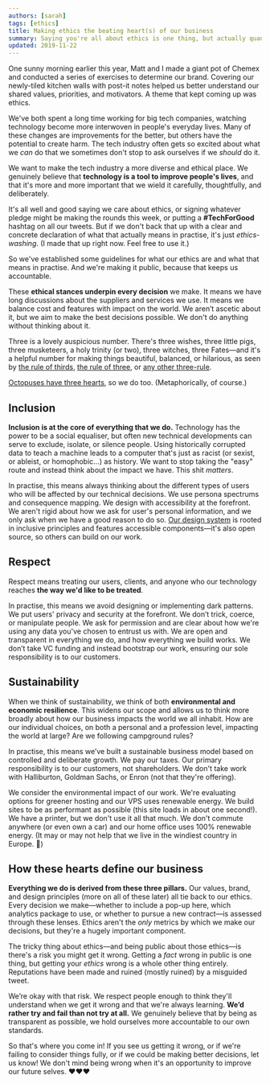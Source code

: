 ```yaml
---
authors: [sarah]
tags: [ethics]
title: Making ethics the beating heart(s) of our business
summary: Saying you're all about ethics is one thing, but actually quantifying it and holding yourself accountable is another thing entirely. Let's get specific about what "ethical business practices" actually means.
updated: 2019-11-22
---
```



One sunny morning earlier this year, Matt and I made a giant pot of Chemex and conducted a series of exercises to determine our brand. Covering our newly-tiled kitchen walls with post-it notes helped us better understand our shared values, priorities, and motivators. A theme that kept coming up was ethics.

We've both spent a long time working for big tech companies, watching technology become more interwoven in people's everyday lives. Many of these changes are improvements for the better, but others have the potential to create harm. The tech industry often gets so excited about what we *can* do that we sometimes don't stop to ask ourselves if we *should* do it.

We want to make the tech industry a more diverse and ethical place. We genuinely believe that **technology is a tool to improve people's lives**, and that it's more and more important that we wield it carefully, thoughtfully, and deliberately.

It's all well and good saying we care about ethics, or signing whatever pledge might be making the rounds this week, or putting a **#TechForGood** hashtag on all our tweets. But if we don't back that up with a clear and concrete declaration of what that actually means in practise, it's just *ethics-washing*. (I made that up right now. Feel free to use it.)

So we've established some guidelines for what our ethics are and what that means in practise. And we're making it public, because that keeps us accountable.

These **ethical stances underpin every decision** we make. It means we have long discussions about the suppliers and services we use. It means we balance cost and features with impact on the world. We aren’t ascetic about it, but we aim to make the best decisions possible. We don't do anything without thinking about it.

Three is a lovely auspicious number. There's three wishes, three little pigs, three musketeers, a holy trinity (or two), three witches, three Fates—and it's a helpful number for making things beautiful, balanced, or hilarious, as seen by [the rule of thirds](https://en.wikipedia.org/wiki/Rule_of_thirds), [the rule of three](https://en.wikipedia.org/wiki/Rule_of_three_(writing)), or [any other three-rule](https://en.wikipedia.org/wiki/Rule_of_three).

[Octopuses have three hearts](https://funfactsaboutoctopus.es/three-hearts), so we do too. (Metaphorically, of course.)

<VisuallyHidden>

## Inclusion
</VisuallyHidden>

<DecorativeImage alt="Inclusion" image="ethicalheart-inclusion@2x.png" />

**Inclusion is at the core of everything that we do.** Technology has the power to be a social equaliser, but often new technical developments can serve to exclude, isolate, or silence people. Using historically corrupted data to teach a machine leads to a computer that's just as racist (or sexist, or ableist, or homophobic...) as history. We want to stop taking the "easy" route and instead think about the impact we have. This shit *matters*.

In practise, this means always thinking about the different types of users who will be affected by our technical decisions. We use persona spectrums and consequence mapping. We design with accessibility at the forefront. We aren't rigid about how we ask for user's personal information, and we only ask when we have a good reason to do so. [Our design system](https://nautilus.octopusthink.com/) is rooted in inclusive principles and features accessible components—it's also open source, so others can build on our work.

<VisuallyHidden>

## Respect
</VisuallyHidden>

<DecorativeImage alt="Respect" image="ethicalheart-respect@2x.png" />

Respect means treating our users, clients, and anyone who our technology reaches **the way we'd like to be treated**.

In practise, this means we avoid designing or implementing dark patterns. We put users' privacy and security at the forefront. We don’t trick, coerce, or manipulate people. We ask for permission and are clear about how we're using any data you've chosen to entrust us with. We are open and transparent in everything we do, and how everything we build works. We don’t take VC funding and instead bootstrap our work, ensuring our sole responsibility is to our customers.

<VisuallyHidden>

## Sustainability
</VisuallyHidden>

<DecorativeImage alt="Sustainability" image="ethicalheart-sustainability@2x.png" />

When we think of sustainability, we think of both **environmental and economic resilience**. This widens our scope and allows us to think more broadly about how our business impacts the world we all inhabit. How are our individual choices, on both a personal and a profession level, impacting the world at large? Are we following campground rules?

In practise, this means we’ve built a sustainable business model based on controlled and deliberate growth. We pay our taxes. Our primary responsibility is to our customers, not shareholders. We don't take work with Halliburton, Goldman Sachs, or Enron (not that they're offering).

We consider the environmental impact of our work. We're evaluating options for greener hosting and our VPS uses renewable energy. We build sites to be as performant as possible (this site loads in about one second!). We have a printer, but we don't use it all that much. We don't commute anywhere (or even own a car) and our home office uses 100% renewable energy. (It may or may not help that we live in the windiest country in Europe. 🏴󠁧󠁢󠁳󠁣󠁴󠁿)

## How these hearts define our business

**Everything we do is derived from these three pillars.** Our values, brand, and design principles (more on all of these later) all tie back to our ethics. Every decision we make—whether to include a pop-up here, which analytics package to use, or whether to pursue a new contract—is assessed through these lenses. Ethics aren't the *only* metrics by which we make our decisions, but they're a hugely important component.

The tricky thing about ethics—and being public about those ethics—is there's a risk you might get it wrong. Getting a *fact* wrong in public is one thing, but getting your *ethics* wrong is a whole other thing entirely. Reputations have been made and ruined (mostly ruined) by a misguided tweet.

We’re okay with that risk. We respect people enough to think they'll understand when we get it wrong and that we're always learning. **We’d rather try and fail than not try at all.** We genuinely believe that by being as transparent as possible, we hold ourselves more accountable to our own standards.

So that's where you come in! If you see us getting it wrong, or if we're failing to consider things fully, or if we could be making better decisions, let us know! We don't mind being wrong when it's an opportunity to improve our future selves. ❤️❤️❤️
